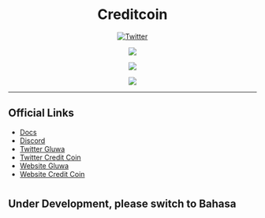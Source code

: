 <div align="center">

# Creditcoin

[![Twitter](https://img.shields.io/twitter/follow/megumii?style=social)](https://twitter.com/megumii_tez)

[![](https://img.shields.io/static/v1?label=Telegram&message=%E2%9D%A4&logo=Telegram&color=%23e609e6)](https://KatouMegumii.t.me)

[![](https://img.shields.io/static/v1?label=Discord&message=%E2%9D%A4&logo=Discord&color=%23e609e6)](https://discordapp.com/users/873803230042263563)

[![](https://komarev.com/ghpvc/?username=Megumiiiiii&color=e609e6&style=plastic&label=Visitors)]()

</div>

---

## Official Links
- [Docs](https://gluwa.gitbook.io/creditcoin-pos-testnet-documentation/validator-guides?ref=creditcoin.org)
- [Discord](https://discord.gg/creditcoin)
- [Twitter Gluwa](https://twitter.com/gluwa)
- [Twitter Credit Coin](https://twitter.com/Creditcoin)
- [Website Gluwa](https://gluwa.com)
- [Website Credit Coin](https://creditcoin.org)


#

## Under Development, please switch to Bahasa

#